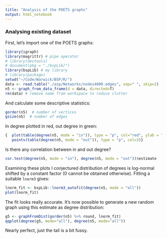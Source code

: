 ```yaml
---
title: "Analysis of the POETS graphs"
output: html_notebook
---
```


### Analysing existing dataset
First, let's import one of the POETS graphs:
```r
library(igraph)
library(magrittr) # pipe operator
# library(devtools)
# document(pkg = "./bspLib/")
library(bspLib) # my library
# library(package)
setwd("~/Code/Warwick/BSP/R/")
data <- read.table("./asp/Networks/nodes4000.edges", sep=" ", skip=2)
n5 <- graph_from_data_frame(d = data, directed=T)
rm(data) # remove name from workspace to reduce clutter
```

And calculate some descriptive statistics:
```r
gorder(n5)  # number of vertices
gsize(n5)  # number of edges
```
In degree plotted in red, out degree in green:
```r
{  plot(table(degree(n5, mode = "in")), type = "p", col="red", ylab = "occurences", xlab = "degree")
   points(table(degree(n5, mode = "out")), type = "p", col=3)}
```
Is there any correlation between in and out degree?
```r
cor.test(degree(n5, mode = "in"), degree(n5, mode = "out"))$estimate
```
Examining these plots I conjectured distribution of degrees is log-normal shifted by a constant factor (0 cannot be obtained otherwise). Fitting a suitable `lnorm3` gives:
```r
lnorm_fit <- bspLib::lnorm3_autofit(degree(n5, mode = "all"))
plot(lnorm_fit)
```
The fit looks really accurate. It's now possible to generate a new random graph using this estimate as degree distribution: 
```r
g5 <- graphFromDist(gorder(n5) %>% round, lnorm_fit)
qqplot(degree(g5, mode="all"), degree(n5, mode="all"))
```
Nearly perfect, just the tail is a bit fussy.
